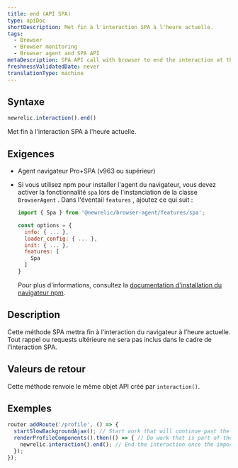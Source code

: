 ```yaml
---
title: end (API SPA)
type: apiDoc
shortDescription: Met fin à l'interaction SPA à l'heure actuelle.
tags:
  - Browser
  - Browser monitoring
  - Browser agent and SPA API
metaDescription: SPA API call with browser to end the interaction at the current time.
freshnessValidatedDate: never
translationType: machine
---
```


## Syntaxe

```js
newrelic.interaction().end()
```

Met fin à l&apos;interaction SPA à l&apos;heure actuelle.

## Exigences

* Agent navigateur Pro+SPA (v963 ou supérieur)

* Si vous utilisez npm pour installer l&apos;agent du navigateur, vous devez activer la fonctionnalité `spa` lors de l&apos;instanciation de la classe `BrowserAgent` . Dans l&apos;éventail `features` , ajoutez ce qui suit :

  ```js
  import { Spa } from '@newrelic/browser-agent/features/spa';

  const options = {
    info: { ... },
    loader_config: { ... },
    init: { ... },
    features: [
      Spa
    ]
  }
  ```

  Pour plus d&apos;informations, consultez la [documentation d&apos;installation du navigateur npm](https://www.npmjs.com/package/@newrelic/browser-agent#new-relic-browser-agent).

## Description

Cette méthode SPA mettra fin à l’interaction du navigateur à l’heure actuelle. Tout rappel ou requests ultérieure ne sera pas inclus dans le cadre de l&apos;interaction SPA.

## Valeurs de retour

Cette méthode renvoie le même objet API créé par `interaction()`.

## Exemples

```js
router.addRoute('/profile', () => {
  startSlowBackgroundAjax(); // Start work that will continue past the end of the interaction
  renderProfileComponents().then(() => { // Do work that is part of the interaction
    newrelic.interaction().end(); // End the interaction once the important components an the page have finished rendering
  });
});
```